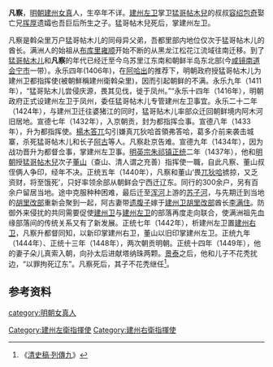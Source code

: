 {{distinguish|范嗏}}
'''凡察'''，[[明朝|明朝]][[建州女真|建州女真]]人，生卒年不详。[[建州左卫|建州左卫]]掌卫[[猛哥帖木兒|猛哥帖木兒]]的叔叔[[容绍包奇|容绍包奇]]娶亡兄[[挥厚|挥厚]]遗孀也吾巨后所生之子。猛哥帖木兒死后，掌建州左卫。

凡察是斡朵里万户猛哥帖木儿的同母异父弟，吾都里部内地位仅次于猛哥帖木儿的酋长。满洲人的始祖从[[布库里雍顺|布库里雍顺]]开始不断的从黑龙江松花江流域往南迁移。到了[[猛哥帖木儿|猛哥帖木儿]]和'''凡察'''的年代已经迁至今乌苏里江东南和朝鲜半岛东北部(今[[咸镜南道|咸镜南道]][[会宁市|会宁市]]一带）。永乐四年(1406年)，在[[阿哈出|阿哈出]]的推荐下，明朝政府授猛哥帖木儿为建州卫都指挥使(被朝鮮稱建州衛斡朵里)，因而引起朝鲜的不满。永乐九年（1411年），“猛哥贴木儿尝侵庆源，畏其见伐，徙于凤州。”“永乐十四年（1416年），明朝政府正式设建州左卫于凤州，委任猛哥帖木儿专管建州左卫事宜。永乐二十二年（1424年），与建州卫迁往婆猪江的同时，猛哥贴木儿率部众迁回朝鲜境内阿木河旧居地。宣德七年（1432年），入京朝贡，封为都指挥佥事。宣德八年（1433年），升为都指挥使。[[楊木答兀|楊木答兀]]勾引嫌真兀狄哈首領弗答哈，葛多介前来袭击城寨，杀死猛哥帖木儿和长子[[阿古|阿古]]等人。凡察赴京告难。宣德九年（1434年），因为战功晋升为都督佥事，掌建州左卫事。[[明英宗|明英宗]][[朱祁镇|朱祁镇]][[正统_(年号)|正统]]二年（1437年），他和[[明朝|明朝]]授[[猛哥帖木兒|猛哥帖木兒]]次子[[董山|董山]]（查山、清人谓之充善）指挥使一職，自此凡察、董山叔侄俩人争印，经年不决。正统五年（1440年），凡察和董山‘畏[[兀狄哈|兀狄哈]]掳掠，又乏资财，将至饿死’，只好率领余部从朝鲜会宁西迁辽东。同行的300余户，另有百余户留居当地。途中克服种种困难，最后迁至[[浑河|浑河]]上游的[[苏子河|苏子河]]，与先期迁到当地的[[胡里改部|胡里改部]]重新会聚到一起，阿古妻带[[遗腹子|遗腹子]]嫁于[[建州卫|建州卫]][[胡里改部|胡里改部]]酋长[[李满住|李满住]]。防御外来侵扰的共同需要促使[[建州卫|建州卫]]与[[建州左卫|建州左卫]]的部落再度走向联合，使满洲祖先血缘部落间的传统关系又有了新发展。正统七年（1442年），析建州左卫置[[建州右卫|建州右卫]]，凡察升都督同知，以新印掌建州右卫，董山以旧印掌建州左卫。正统九年（1444年）、正统十三年（1448年），两次朝贡明朝。正统十四年（1449年），他的妻子朵儿真索入朝，向孙太后进献塔纳珠两颗。[[景泰|景泰]]之后，他和儿子不花秃扰边，“以罪拘死辽东”。凡察死后，其子不花秃继任<ref>《[[s:清史稿/卷222|清史稿·列傳九]]》</ref>。

==参考资料==
{{Reflist|2}}

{{start box}}
{{s-before|兄[[猛哥帖木兒|猛哥帖木兒]]}}
{{s-title|[[建州左衛|建州左衛]]指揮使|1434年—1442年}}
{{s-after|侄[[董山|董山]]}}
{{s-none|由建州左衛析置|與董山爭印}}
{{s-title|[[建州右衛|建州右衛]]指揮使|1442年—不詳}}
{{s-after|子[[不花禿|不花禿]]}}
{{end box}}

[[category:明朝女真人|category:明朝女真人]]
[[Category:建州左衛指揮使|Category:建州左衛指揮使]]
[[Category:建州右衛指揮使|Category:建州右衛指揮使]]